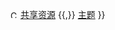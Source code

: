 {{Navbox
|name  = 海王星
|title = [[海王星]]
| titlestyle = background:#A0FFAO;
| state = {{{state<includeonly>|autocollapse</includeonly>}}}
| image = [[File:neptune.jpg|right|100px|海王星]]
| bodyclass = hlist
| basestyle = text-align: center;

|group1 = 地理
| list1 =
* 特性
** [[大暗斑]]
** [[小暗斑]]
** [[北大暗斑]]
* [[海王星環|星環]]
* [[海王星#.E6.B0.A3.E5.80.99|滑行車風暴]]（英文：Scooter）

|group2 = [[海王星的衛星|衛星]]
|list2  = 
*[[海衛一|崔頓]] 
*[[海衛二|奈瑞德]]
*[[海卫三]]
*[[海卫四]]
*[[海卫五]]
*[[海卫六]]
*[[海卫七]]
*[[海衛八|普羅秋斯]]
*[[海卫九]]
*[[海卫十]]
*[[海卫十一]]
*[[海卫十二]]
*[[海卫十三]]
*[[S/2004 N 1]]

|group3 = 天文學
| list3 = {{Navbox subgroup
| groupstyle = text-align: center;

  |group1= {{le|海王星的發現|Discovery of Neptune|發現}}
  |list1=  
*[[約翰·柯西·亞當斯]]
*[[約翰·格弗里恩·伽勒]]
*[[罗雷尔·路德威·德亚瑞司特]]
*[[威廉·拉塞爾]]
*[[奥本·勒维耶]]

  |group2= 一般
  |list2=  
*[[柯伊伯带]]
*[[海王星軌道穿越小行星]]

  |group3 = [[海王星特洛依|特洛依]]
  |list3  = 
*{{le|2001 QR322|2001 QR322}}
*{{le|2004 UP10|2004 UP10}}
*{{le|2005 TN53|2005 TN53}}
*{{le|2005 TO74|2005 TO74}}
*{{le|2006 RJ103|2006 RJ103}}
*{{le|2007 RW10|2007 RW10}}
*{{le|2008 LC18|2008 LC18}}
*{{le|2011 HM102|2011 HM102}}
}}

|group4 = [[海王星探測|探測]]
| list4 = {{Navbox subgroup

  |group1 = 过去
  |list1 = 
* ''[[航海家2號]]''（<small>1989年飞掠</small>）

  |group2 = 已提议
  |list2 = 
* [[ODINUS]]
* [[Triton Hopper]]
* [[阿爾戈號 (探測器)]]

  |group3 = 已取消
  |list3 =
* [[Mariner Mark II]] 
* [[Neptune Orbiter]] 
* ''[[新視野二號]]''
 }}

|group6 = 相關主題
|list6  = 
*{{le|小說中的海王星|Neptune in fiction}}
*[[尼普顿|神话中的海王星]]

| belowstyle = font-weight: bold;
| below = {{icon|Category}} [[:Category:海王星|分类]]{{,}} [[File:Commons-logo.svg|12px]] [[:Commons:Neptune (planet)|共享资源]] {{,}} 
{{icon|Portal}} [[Portal:太阳系|主题]]
}}<noinclude>
{{documentation}}
</noinclude>